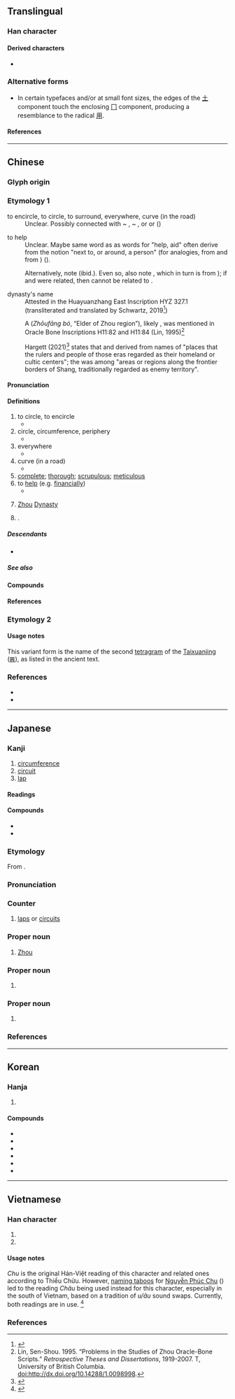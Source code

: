 {{also|固|週}}
{{character info}}
{{character info|0x2F83F}}
==Translingual==
{{stroke order|strokes=8}}

===Han character===
{{Han char|rn=30|rad=口|as=05|sn=8|four=77220|canj=BGR|ids=⿵⺆𠮷(GTJV),⿵⺆⿻一古,⿵⺆⿱𰀁口(HK)}}

====Derived characters====
* {{l|mul|[[倜]], [[凋]], [[調]]([[调]]), [[啁]], [[徟]], [[淍]], [[惆]], [[婤]], [[綢]]([[绸]]), [[琱]], [[椆]], [[晭]], [[賙]]([[赒]]), [[禂]], [[碉]], [[睭]], [[稠]], [[皗]], [[裯]], [[蜩]], [[輖]]([[𫐏]]), [[錭]], [[鯛]]([[鲷]]), [[騆]], [[䓟]], [[㓮]], [[郮]], [[彫]], [[翢]], [[雕]], [[鵰]]([[𫛲]]), [[奝]], [[霌]], [[週]], [[𥮐]], [[𥺝]], [[𦈺]], [[𦩍]], [[𡕐]]}}

===Alternative forms===
* In certain typefaces and/or at small font sizes, the edges of the [[土]] component touch the enclosing [[冂]] component, producing a resemblance to the radical [[用]].

====References====
{{Han ref|kx=0181.360|dkj=03441|dj=0400.050|hdz=10606.030|uh=5468}}
{{Han ref|uh=2F83F}}

----

==Chinese==

===Glyph origin===
{{Han etym}}

===Etymology 1===
{{zh-forms|alt=𠄗,𠕛,𠣘,淍}}

;to encircle, to circle, to surround, everywhere, curve (in the road)
:Unclear. Possibly connected with {{cog|bo|tr=gču-ba}} ~ {{m|bo|tr=lču-ba|t=screw}}, {{m|bo|tr=gčud-ba}} ~ {{m|bo|tr=lčub-ba|t=turn, twist, plait, braid}}, or {{cog|th|ดิ้ว||club, stick; strips of rattan or bamboo bent in a circle to which ribs of a cage are fastened}} or {{cog|km|ជួត||to wind; to wrap around; to wear a turban}} ({{zh-ref|Schuessler, 2007}})

;to help
:Unclear. Maybe same word as {{zh-l|周|to surround}} as words for "help, aid" often derive from the notion "next to, or around, a person" (for analogies, {{och-l|佐|to assist < to be on one's left-side}} from {{och-l|左|left|id=1}} and {{och-l|佑|to assist < to be on one's right-side}} from {{och-l|右||right|id=1}}) ({{zh-ref|Schuessler, 2007}}). 

:Alternatively, note {{cog|km|ជួយ||to help, assist; to support; to rescue, save}} (ibid.). Even so, also note {{cog|th|ช่วย}}, which in turn is from {{w|Middle Chinese}} {{ltc-l|助}}); if {{cog|km|ជួយ}} and {{cog|th|ช่วย}} were related, then {{cog|km|ជួយ}} cannot be related to {{w|Old Chinese}} {{och-l|周}}.

;dynasty's name
:Attested in the Huayuanzhang East {{w|Oracle Bone}} Inscription HYZ 327.1 (transliterated and translated by Schwartz, 2019<ref>{{cite-book|author=Schwartz, A.|title=The Oracle Bone Inscriptions from Huayuanzhuang East: Translated with an Introduction and Commentary|year=2019|isbn=9781501505294|doi=https://doi.org/10.1515/9781501505294|location=Boston, Berlin|publisher=De Gruyter Mouton}}</ref>)
::{{zh-x|^周 入 亖{sì}|'''Zhou''' contributes four|CL-PC|ref=}}

:A {{lang|zh|周方白}} (''Zhōufāng bó'', “Elder of Zhou region”), likely {{w|King Wen of Zhou}}, was mentioned in Oracle Bone Inscriptions H11:82 and H11:84 (Lin, 1995)<ref>Lin, Sen-Shou. 1995. “Problems in the Studies of Zhou Oracle-Bone Scripts.” ''Retrospective Theses and Dissertations'', 1919-2007. T, University of British Columbia. doi:http://dx.doi.org/10.14288/1.0098998.</ref>

:Hargett (2021)<ref>{{cite-journal|author= Hargett, James|year= 2021|title= Anchors of Stability: Place-Names in Early China|journal=Sino-Platonic Papers|editor=Mair, Victor|issue=312|titleurl=http://www.sino-platonic.org/complete/spp312_chinese_place_names.pdf}}</ref> states that {{zh-l|^商}} and {{zh-l|^周}} derived from names of "places that the rulers and people of those eras regarded as their homeland or cultic centers"; the {{zh-l|周方|tr=Zhōufāng|Zhou region}} was among "areas or regions along the frontier borders of Shang, traditionally regarded as enemy territory".

====Pronunciation====
{{zh-pron
|m=zhōu
|m-s=
|c=zau1
|c-t=ziu1
|g=
|h=pfs=chû;gd=zu1
|j=
|md=ciŭ
|mn=chiu
|mn-t=ziu1
|w=1tseu
|x=
|mc=y
|oc=y
|ma=y
|cat=n,pn,v
}}

====Definitions====
{{zh-hanzi}}

# to circle, to encircle
#* {{zh-x|齊-師 敗 績。逐 之，三 周 華-不-注。|The Qi troops were completely defeated. Jin forces pursued the Qi army, whose remnants thrice '''circled''' Mount Huabuzhu.|ref=Zuozhuan}}
# circle, circumference, periphery
#* {{zh-x|大-城 不可以 不-完，郭-周 不可以 外-通，……。|The city's main walls must not be incompletely built, nor the '''peripheral''' suburban walls penetrable from outsides, [...].|ref=Guanzi}}
# everywhere
#* {{zh-x|自 西 徂 東、周 爰 執事。|From the west to the east, '''everywhere''' he was at work.|ref=Shijing}}
# curve (in a road)
#* {{zh-x|有 杕 之 杜，生 于 道-周。|There's a solitary {{w|Pyrus betulifolia|birchleaf pear tree}}, that grows on the road's '''curve'''.|ref=Shijing}} 
# [[complete]]; [[thorough]]; [[scrupulous]]; [[meticulous]]
# to [[help]] (e.g. [[financially]])
#* {{zh-x|靡 人 不 周、無 不能 止。|There is no one who has not [tried to] '''help''' [the people]; They have not refrained on the ground of being unable.|ref=Shijing}}
# {{lb|zh|historical}} {{zh-div|朝}} [[Zhou]] [[dynasty|Dynasty]]
# {{surname|zh|nodot=1}}.
#: {{zh-x|^周 ^恩-來|{{w|Zhou Enlai|'''Zhou''' Enlai / '''Chou''' En-Lai}} (the first Premier of the People's Republic of China)}}

=====Descendants=====
* {{desc|bor=1|en|Zhou|Chou|Chow|Chau|Chew|Chiu}}

=====See also=====
{{zh-Chinese dynasties}}

====Compounds====
{{zh-der|周全|周禮|岐周|不周|周情孔思|周室|圓周運動|周而不比|周邊|周邊設備|周章狼狽|周氏|不周山|周程張朱|周全方便|周晬|周內|四周|周天|周遊|周密|周詳|周遭|圓周|慮無不周|慮周行果|周置|周覽|周轉|周角|周給|周堂|周濟|周南|周事|周波|後周|周行|周急|周道|周急繼乏|周而復始|周公吐哺|周章|不周風|周延|周緣|寬打周遭|如所周知|宛轉周折|二周|周期彗星|宗周鐘|宗周|夢周公|周正|圓周率|周易|不周到|嫠憂宗周|周旋|周方|周忌|不周延|大費周章|周備|周匝|周圍|周口店:[[Zhoukoudian]]|周遍|周遮|周髀|圓周角|周郎癖|周旋到底|八步周行|周朝|周郎顧曲|周頌|周郎|周轉不靈|周身|周誥|周衛|周浹|周流|周折|周恤|周官|周召共和|周召|周原|周年|北周|周至|周書|周到|周率|大費周折|伊周|光周期|不食周粟|假意周旋|周年視差|成周|眾所周知|會合周期|朋黨比周|比周|牙周病|深文周納|禮數周到|智周|白馬歸周|煞費周章|東周|有周|新聞周刊|譙周獨笑|西周|顧曲周郎|試周|逸周書|費周章|莊周夢蝶|周潭|周塘|周老嘴|周臺|徐周|周楊|周樓|周寨|大周|小周|周巷|周字框|周家灣|周溪|周集|牙周|周口:[[Zhoukou]]}}

====References====
<references/>

===Etymology 2===
{{zh-see|週}}

====Usage notes====
This variant form is the name of the second [[tetragram]] of the [[Taixuanjing]] ([[𝌇]]), as listed in the ancient text.

===References===
* {{R:yue:Hanzi}}
* {{R:twedu|A00559}}

{{zh-cat|Beginning}}

----

==Japanese==

===Kanji===
{{ja-kanji|grade=4|rs=口05}}

# [[circumference]]
# [[circuit]]
# [[lap]]

====Readings====
{{ja-readings
|goon=しゅ<しゆ, す
|kanon=しゅう<しう
|kun=まわ-り, あまね-し, あまね-く, めぐ-る
}}

====Compounds====
* {{ja-r|周%南|^しゅう%なん|[[w:Shūnan|Shūnan]]}}
* {{ja-r|周%波%数|しゅう%は%すう|[[frequency]]}}

===Etymology===
{{ja-kanjitab|しゅう|yomi=o}}
From {{bor|ja|ltc|周|sort=しゅう}}.

===Pronunciation===
{{ja-pron|yomi=kanon|しゅう|acc=1|acc_ref=DJR,NHK}}

===Counter===
{{ja-pos|counter|しゅう|hhira=しう}}

# [[lap]]s or [[circuit]]s

===Proper noun===
{{wikipedia|lang=ja}}
{{ja-pos|proper|しゅう|hhira=しう}}

# [[Zhou]]

===Proper noun===
{{ja-pos|proper|まこと}}

# {{given name|ja|male|sort=まこと}}

===Proper noun===
{{ja-pos|proper|あまね}}

# {{given name|ja|male|sort=あまね}}
#: {{ja-usex|[[w:ja:西周 (啓蒙家)|西'''周''']]|^にし ^'''あまね'''|{{w|Nishi Amane|Nishi '''Amane'''}} {{gloss|Meiji period philosopher}}}}

===References===
<references/>

----

==Korean==

===Hanja===
{{ko-hanja|두루|주}}

# {{rfdef|ko|sort=口05}}

====Compounds====
* {{ko-l|周圍|주위}}
* {{ko-l|周全|주전}}
* {{ko-l|周年|주년}}
* {{ko-l|周邊|주변}}
* {{ko-l|周波數|주파수}}
* {{ko-l|周到綿密|주도면밀}}

----

==Vietnamese==

===Han character===
{{vi-readings|rs=口05
|nom=[[chu]]-tdcntd;tdcndg;gdhn, [[châu]]-tdcntd;gdhn
|hanviet=[[chu]]-tdcntd;tchvtd, [[châu]]-taberd
|phienthiet=
}}

# {{han tu form of|Chu|{{surname|vi|nodot=1}}.}}
# {{han tu form of|Châu|{{surname|vi|nodot=1}}.}}

====Usage notes====
''Chu'' is the original Hán-Việt reading of this character and related ones according to Thiều Chửu. However, [[:w:Naming taboo|naming taboos]] for [[:w:Nguyễn Phúc Chu|Nguyễn Phúc Chu]] ({{link|vi|阮}}{{link|vi|福}}{{link|vi|淍}}) led to the reading ''Châu'' being used instead for this character, especially in the south of Vietnam, based on a tradition of ''u/âu'' sound swaps. Currently, both readings are in use. <ref>{{cite-web|url=https://nhacxua.vn/nhung-tu-ky-huy-cua-nguoi-nam-bo/|title=Những từ “kỵ húy” của người Nam bộ|author=Thiếu Khanh|work=Nhạc Xưa Thời Báo|date=2019-07-07}}</ref>

===References===
{{reflist}}